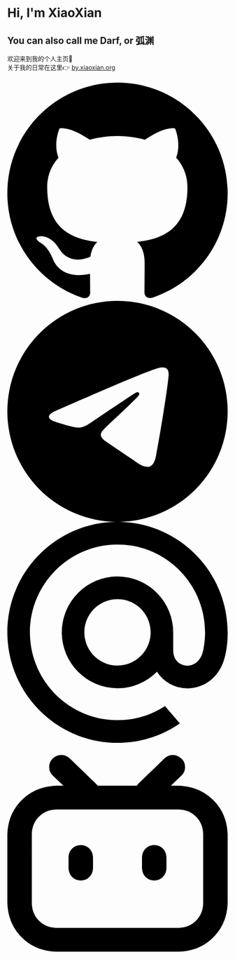 # Hi, I'm XiaoXian
## You can also call me Darf, or 弧渊

欢迎来到我的个人主页👋<br/>
关于我的日常在这里👉 [by.xiaoxian.org](https://by.xiaoxian.org)

<div class="social-container">
  <a href="https://github.com/XiaoXianHW" class="social-icon" target="_blank" aria-label="GitHub">
    <svg viewBox="0 0 24 24" xmlns="http://www.w3.org/2000/svg"><path d="M12 .297c-6.63 0-12 5.373-12 12 0 5.303 3.438 9.8 8.205 11.385.6.113.82-.258.82-.577 0-.285-.01-1.04-.015-2.04-3.338.724-4.042-1.61-4.042-1.61C4.422 18.07 3.633 17.7 3.633 17.7c-1.087-.744.084-.729.084-.729 1.205.084 1.838 1.236 1.838 1.236 1.07 1.835 2.809 1.305 3.495.998.108-.776.417-1.305.76-1.605-2.665-.3-5.466-1.332-5.466-5.93 0-1.31.465-2.38 1.235-3.22-.135-.303-.54-1.523.105-3.176 0 0 1.005-.322 3.3 1.23.96-.267 1.98-.399 3-.405 1.02.006 2.04.138 3 .405 2.28-1.552 3.285-1.23 3.285-1.23.645 1.653.24 2.873.12 3.176.765.84 1.23 1.91 1.23 3.22 0 4.61-2.805 5.625-5.475 5.92.42.36.81 1.096.81 2.22 0 1.606-.015 2.896-.015 3.286 0 .315.21.69.825.57C20.565 22.092 24 17.592 24 12.297c0-6.627-5.373-12-12-12"/></svg>
  </a>
  <a href="https://t.me/DarfOwO" class="social-icon" target="_blank" aria-label="Telegram">
    <svg viewBox="0 0 24 24" xmlns="http://www.w3.org/2000/svg"><path d="M11.944 0A12 12 0 0 0 0 12a12 12 0 0 0 12 12 12 12 0 0 0 12-12A12 12 0 0 0 12 0a12 12 0 0 0-.056 0zm4.962 7.224c.1-.002.321.023.465.14a.506.506 0 0 1 .171.325c.016.093.036.306.02.472-.18 1.898-.962 6.502-1.36 8.627-.168.9-.499 1.201-.82 1.23-.696.065-1.225-.46-1.9-.902-1.056-.693-1.653-1.124-2.678-1.8-1.185-.78-.417-1.21.258-1.91.177-.184 3.247-2.977 3.307-3.23.007-.032.014-.15-.056-.212s-.174-.041-.249-.024c-.106.024-1.793 1.14-5.061 3.345-.48.33-.913.49-1.302.48-.428-.008-1.252-.241-1.865-.44-.752-.245-1.349-.374-1.297-.789.027-.216.325-.437.893-.663 3.498-1.524 5.83-2.529 6.998-3.014 3.332-1.386 4.025-1.627 4.476-1.635z"/></svg>
  </a>
  <a href="mailto:xiaoxian@axtn.net" class="social-icon" target="_blank" aria-label="Email">
    <svg viewBox="0 0 24 24" xmlns="http://www.w3.org/2000/svg"><path d="M15.61 12c0 1.99-1.62 3.61-3.61 3.61-1.99 0-3.61-1.62-3.61-3.61 0-1.99 1.62-3.61 3.61-3.61 1.99 0 3.61 1.62 3.61 3.61M12 0C5.383 0 0 5.383 0 12s5.383 12 12 12c2.424 0 4.761-.722 6.76-2.087l.034-.024-1.617-1.879-.027.017A9.494 9.494 0 0 1 12 21.54c-5.26 0-9.54-4.28-9.54-9.54 0-5.26 4.28-9.54 9.54-9.54 5.26 0 9.54 4.28 9.54 9.54a9.63 9.63 0 0 1-.225 2.05c-.301 1.239-1.169 1.618-1.82 1.568-.654-.053-1.42-.52-1.426-1.661V12A6.076 6.076 0 0 0 12 5.93 6.076 6.076 0 0 0 5.93 12 6.076 6.076 0 0 0 12 18.07a6.02 6.02 0 0 0 4.3-1.792 3.9 3.9 0 0 0 3.32 1.805c.874 0 1.74-.292 2.437-.821.719-.547 1.256-1.336 1.553-2.285.047-.154.135-.504.135-.507l.002-.013c.175-.76.253-1.52.253-2.457 0-6.617-5.383-12-12-12"/></svg>
  </a>
  <a href="https://space.bilibili.com/414947108" class="social-icon" target="_blank" aria-label="BiliBili">
    <svg viewBox="0 0 24 24" xmlns="http://www.w3.org/2000/svg"><path d="M17.813 4.653h.854c1.51.054 2.769.578 3.773 1.574 1.004.995 1.524 2.249 1.56 3.76v7.36c-.036 1.51-.556 2.769-1.56 3.773s-2.262 1.524-3.773 1.56H5.333c-1.51-.036-2.769-.556-3.773-1.56S.036 18.858 0 17.347v-7.36c.036-1.511.556-2.765 1.56-3.76 1.004-.996 2.262-1.52 3.773-1.574h.774l-1.174-1.12a1.234 1.234 0 0 1-.373-.906c0-.356.124-.658.373-.907l.027-.027c.267-.249.573-.373.92-.373.347 0 .653.124.92.373L9.653 4.44c.071.071.134.142.187.213h4.267a.836.836 0 0 1 .16-.213l2.853-2.747c.267-.249.573-.373.92-.373.347 0 .662.151.929.4.267.249.391.551.391.907 0 .355-.124.657-.373.906zM5.333 7.24c-.746.018-1.373.276-1.88.773-.506.498-.769 1.13-.786 1.894v7.52c.017.764.28 1.395.786 1.893.507.498 1.134.756 1.88.773h13.334c.746-.017 1.373-.275 1.88-.773.506-.498.769-1.129.786-1.893v-7.52c-.017-.765-.28-1.396-.786-1.894-.507-.497-1.134-.755-1.88-.773zM8 11.107c.373 0 .684.124.933.373.25.249.383.569.4.96v1.173c-.017.391-.15.711-.4.96-.249.25-.56.374-.933.374s-.684-.125-.933-.374c-.25-.249-.383-.569-.4-.96V12.44c0-.373.129-.689.386-.947.258-.257.574-.386.947-.386zm8 0c.373 0 .684.124.933.373.25.249.383.569.4.96v1.173c-.017.391-.15.711-.4.96-.249.25-.56.374-.933.374s-.684-.125-.933-.374c-.25-.249-.383-.569-.4-.96V12.44c.017-.391.15-.711.4-.96.249-.249.56-.373.933-.373Z"/></svg>
  </a>
</div>
